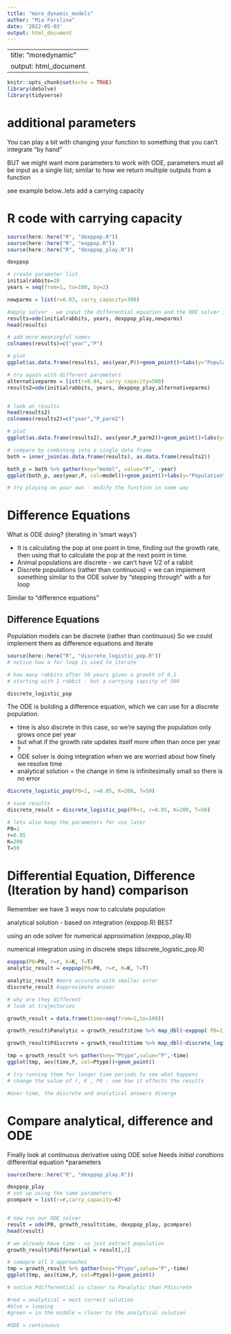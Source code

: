 ```yaml
---
title: "more_dynamic_models"
author: "Mia Forsline"
date: '2022-05-03'
output: html_document
---
```


---
title: "moredynamic"
output: html_document
---

```r
knitr::opts_chunk$set(echo = TRUE)
library(deSolve)
library(tidyverse)
```

# additional parameters 

You can play a bit with changing your function to something that you can't integrate "by hand"

BUT we might want more parameters to work with ODE,
parameters must all be input as a single list; similar to how we return multiple outputs from a function

see example below..lets add a carrying capacity

# R code with carrying capacity

```r
source(here::here("R", "dexppop.R"))
source(here::here("R", "exppop.R"))
source(here::here("R", "dexppop_play.R"))

dexppop
```


```r
# create parameter list
initialrabbits=20
years = seq(from=1, to=100, by=2)

newparms = list(r=0.03, carry_capacity=300)

#apply solver - we input the differential equation and the ODE solver integrates it 
results=ode(initialrabbits, years, dexppop_play,newparms)
head(results)
```


```r
# add more meaningful names
colnames(results)=c("year","P")

# plot
ggplot(as.data.frame(results), aes(year,P))+geom_point()+labs(y="Population", "years")
```


```r
# try again with different parameters
alternativeparms = list(r=0.04, carry_capacity=500)
results2=ode(initialrabbits, years, dexppop_play,alternativeparms)


# look at results
head(results2)
colnames(results2)=c("year","P_parm2")

# plot
ggplot(as.data.frame(results2), aes(year,P_parm2))+geom_point()+labs(y="Population", "years")
```


```r
# compare by combining into a single data frame
both = inner_join(as.data.frame(results), as.data.frame(results2))

both_p = both %>% gather(key="model", value="P", -year)
ggplot(both_p, aes(year,P, col=model))+geom_point()+labs(y="Population", "years")

# try playing on your own - modify the function in some way
```

# Difference Equations 

What is ODE doing? (iterating in 'smart ways')

- It is calculating the pop at one point in time, finding out the growth rate, then using that to calculate the pop at the next point in time.
- Animal populations are discrete - we can't have 1/2 of a rabbit 
- Discrete populations (rather than continuous) = we can implement something similar to the ODE solver by "stepping through" with a for loop 

Similar to "difference equations"

## Difference Equations

Population models can be discrete (rather than continuous)
So we could implement them as difference equations and iterate


```r
source(here::here("R", "discrete_logistic_pop.R"))
# notice how a for loop is used to iterate

# how many rabbits after 50 years given a growth of 0.1
# starting with 1 rabbit - but a carrying capcity of 500

discrete_logistic_pop
```

The ODE is building a difference equation, which we can use for a discrete population. 

- time is also discrete in this case, so we're saying the population only grows once per year 
- but what if the growth rate updates itself more often than once per year ? 
- ODE solver is doing integration when we are worried about how finely we resolve time 
- analytical solution = the change in time is infinitesimally small so there is no error 

```r
discrete_logistic_pop(P0=1, r=0.05, K=200, T=50)

# save results
discrete_result = discrete_logistic_pop(P0=1, r=0.05, K=200, T=50)

# lets also keep the parameters for use later
P0=1
r=0.05
K=200
T=50

```

# Differential Equation, Difference (Iteration by hand) comparison

Remember we have 3 ways now to calculate population

analytical solution - based on integration (exppop.R) BEST

using an ode solver for numerical approximation (exppop_play.R)

numerical integration using in discrete steps (discrete_logistic_pop.R)
```r
exppop(P0=P0, r=r, K=K, T=T)
analytic_result = exppop(P0=P0, r=r, K=K, T=T)
```


```r
analytic_result #more accurate with smaller error 
discrete_result #approximate answer 

# why are they different
# look at trajectories
```


```r
growth_result = data.frame(time=seq(from=1,to=100))

growth_result$Panalytic = growth_result$time %>% map_dbl(~exppop( P0=1,r=0.05, K=200,T=.x ))

growth_result$Pdiscrete = growth_result$time %>% map_dbl(~discrete_logistic_pop( P0=1,r=0.05, K=200,T=.x ))

tmp = growth_result %>% gather(key="Ptype",value="P",-time)
ggplot(tmp, aes(time,P, col=Ptype))+geom_point()

# try running them for longer time periods to see what happens 
# change the value of r, K , P0 - see how it effects the results

#over time, the discrete and analytical answers diverge 
```

# Compare analytical, difference and ODE

Finally look at continuous derivative using ODE solve
Needs
*initial condtions
*differential equation
*parameters

```r
source(here::here("R", "dexppop_play.R"))

dexppop_play
# set up using the same parameters
pcompare = list(r=r,carry_capacity=K)


# now run our ODE solver
result = ode(P0, growth_result$time, dexppop_play, pcompare)
head(result)

# we already have time - so just extract population
growth_result$Pdifferential = result[,2]

# comapre all 3 approaches
tmp = growth_result %>% gather(key="Ptype",value="P",-time)
ggplot(tmp, aes(time,P, col=Ptype))+geom_point()

# notice Pdifferential is closer to Panalytic than Pdiscrete

#red = analytical = most correct solution 
#blue = looping
#green = in the middle = closer to the analytical solution 

#ODE = continuous 

```